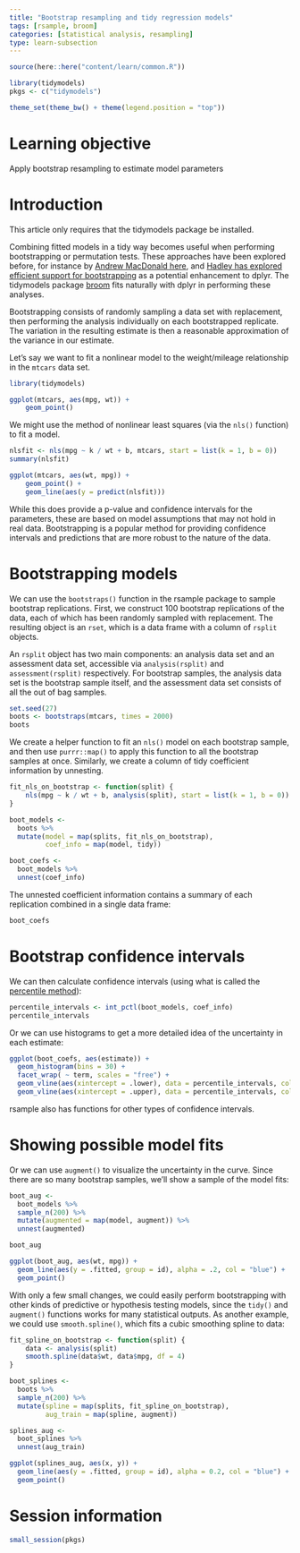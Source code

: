 ```yaml
---
title: "Bootstrap resampling and tidy regression models"
tags: [rsample, broom]
categories: [statistical analysis, resampling]
type: learn-subsection
---
```


```r
source(here::here("content/learn/common.R"))
```

```r
library(tidymodels)
pkgs <- c("tidymodels")

theme_set(theme_bw() + theme(legend.position = "top"))
```


# Learning objective

Apply bootstrap resampling to estimate model parameters

# Introduction

This article only requires that the tidymodels package be installed.

Combining fitted models in a tidy way becomes useful when performing bootstrapping or permutation tests. These approaches have been explored before, for instance by [Andrew MacDonald here](http://rstudio-pubs-static.s3.amazonaws.com/19698_a4c472606e3c43e4b94720506e49bb7b.html), and [Hadley has explored efficient support for bootstrapping](https://github.com/hadley/dplyr/issues/269) as a potential enhancement to dplyr. The tidymodels package [broom](https://broom.tidyverse.org/) fits naturally with dplyr in performing these analyses.

Bootstrapping consists of randomly sampling a data set with replacement, then performing the analysis individually on each bootstrapped replicate. The variation in the resulting estimate is then a reasonable approximation of the variance in our estimate.

Let's say we want to fit a nonlinear model to the weight/mileage relationship in the `mtcars` data set.

```r
library(tidymodels)

ggplot(mtcars, aes(mpg, wt)) + 
    geom_point()
```

We might use the method of nonlinear least squares (via the `nls()` function) to fit a model.

```r
nlsfit <- nls(mpg ~ k / wt + b, mtcars, start = list(k = 1, b = 0))
summary(nlsfit)

ggplot(mtcars, aes(wt, mpg)) +
    geom_point() +
    geom_line(aes(y = predict(nlsfit)))
```

While this does provide a p-value and confidence intervals for the parameters, these are based on model assumptions that may not hold in real data. Bootstrapping is a popular method for providing confidence intervals and predictions that are more robust to the nature of the data.

# Bootstrapping models

We can use the `bootstraps()` function in the rsample package to sample bootstrap replications. First, we construct 100 bootstrap replications of the data, each of which has been randomly sampled with replacement. The resulting object is an `rset`, which is a data frame with a column of `rsplit` objects.

An `rsplit` object has two main components: an analysis data set and an assessment data set, accessible via `analysis(rsplit)` and `assessment(rsplit)` respectively. For bootstrap samples, the analysis data set is the bootstrap sample itself, and the assessment data set consists of all the out of bag samples.

```r
set.seed(27)
boots <- bootstraps(mtcars, times = 2000)
boots
```

We create a helper function to fit an `nls()` model on each bootstrap sample, and then use `purrr::map()` to apply this function to all the bootstrap samples at once. Similarly, we create a column of tidy coefficient information by unnesting.

```r
fit_nls_on_bootstrap <- function(split) {
    nls(mpg ~ k / wt + b, analysis(split), start = list(k = 1, b = 0))
}

boot_models <-
  boots %>% 
  mutate(model = map(splits, fit_nls_on_bootstrap),
         coef_info = map(model, tidy))

boot_coefs <- 
  boot_models %>% 
  unnest(coef_info)
```

The unnested coefficient information contains a summary of each replication combined in a single data frame:

```r
boot_coefs
```

# Bootstrap confidence intervals

We can then calculate confidence intervals (using what is called the [percentile method](https://www.uvm.edu/~dhowell/StatPages/Randomization%20Tests/ResamplingWithR/BootstMeans/bootstrapping_means.html)):

```r
percentile_intervals <- int_pctl(boot_models, coef_info)
percentile_intervals
```

Or we can use histograms to get a more detailed idea of the uncertainty in each estimate:

```r
ggplot(boot_coefs, aes(estimate)) +
  geom_histogram(bins = 30) +
  facet_wrap( ~ term, scales = "free") +
  geom_vline(aes(xintercept = .lower), data = percentile_intervals, col = "blue") +
  geom_vline(aes(xintercept = .upper), data = percentile_intervals, col = "blue")
```

rsample also has functions for other types of confidence intervals. 

# Showing possible model fits

Or we can use `augment()` to visualize the uncertainty in the curve. Since there are so many bootstrap samples, we'll show a sample of the model fits:

```r
boot_aug <- 
  boot_models %>% 
  sample_n(200) %>% 
  mutate(augmented = map(model, augment)) %>% 
  unnest(augmented)

boot_aug
```

```r
ggplot(boot_aug, aes(wt, mpg)) +
  geom_line(aes(y = .fitted, group = id), alpha = .2, col = "blue") +
  geom_point()
```

With only a few small changes, we could easily perform bootstrapping with other kinds of predictive or hypothesis testing models, since the `tidy()` and `augment()` functions works for many statistical outputs. As another example, we could use `smooth.spline()`, which fits a cubic smoothing spline to data:

```r
fit_spline_on_bootstrap <- function(split) {
    data <- analysis(split)
    smooth.spline(data$wt, data$mpg, df = 4)
}

boot_splines <- 
  boots %>% 
  sample_n(200) %>% 
  mutate(spline = map(splits, fit_spline_on_bootstrap),
         aug_train = map(spline, augment))

splines_aug <- 
  boot_splines %>% 
  unnest(aug_train)

ggplot(splines_aug, aes(x, y)) +
  geom_line(aes(y = .fitted, group = id), alpha = 0.2, col = "blue") +
  geom_point()
```



# Session information

```r
small_session(pkgs)
```
 
 

